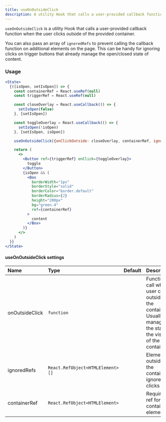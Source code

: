 ```yaml
---
title: useOnOutsideClick
description: A utility Hook that calls a user-provided callback function when the user clicks outside of the provided container.
---
```



`useOnOutsideClick` is a utility Hook that calls a user-provided callback function when the user clicks outside of the provided container.

You can also pass an array of `ignoredRefs` to prevent calling the callback function on additional elements on the page. This can be handy for ignoring clicks on trigger buttons that already manage the open/closed state of content.

### Usage

```jsx live
<State>
  {([isOpen, setIsOpen]) => {
    const containerRef = React.useRef(null)
    const triggerRef = React.useRef(null)

    const closeOverlay = React.useCallback(() => {
      setIsOpen(false)
    }, [setIsOpen])

    const toggleOverlay = React.useCallback(() => {
      setIsOpen(!isOpen)
    }, [setIsOpen, isOpen])

    useOnOutsideClick({onClickOutside: closeOverlay, containerRef, ignoreClickRefs: [triggerRef]})

    return (
      <>
        <Button ref={triggerRef} onClick={toggleOverlay}>
          toggle
        </Button>
        {isOpen && (
          <Box
            borderWidth="1px"
            borderStyle="solid"
            borderColor="border.default"
            borderRadius={2}
            height="200px"
            bg="green.4"
            ref={containerRef}
          >
            content
          </Box>
        )}
      </>
    )
  }}
</State>
```

#### useOnOutsideClick settings

| Name           | Type                              | Default | Description                                                                                                                    |
| :------------- | :-------------------------------- | :-----: | :----------------------------------------------------------------------------------------------------------------------------- |
| onOutsideClick | `function`                        |         | Function to call when user clicks outside of the container. Usually this manages the state of the visibility of the container. |
| ignoredRefs    | `React.RefObject<HTMLElement> []` |         | Elements outside of the container to ignore clicks on.                                                                         |
| containerRef   | `React.RefObject<HTMLElement>`    |         | Required. A ref for the containing element.                                                                                    |
